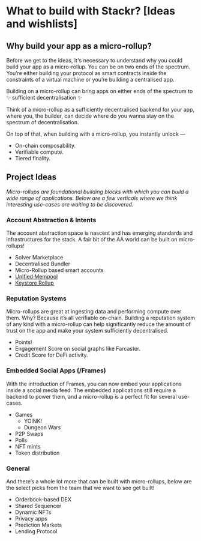 # What to build with Stackr? [Ideas and wishlists]


## Why build your app as a micro-rollup?

Before we get to the ideas, it's necessary to understand why you could build your app as a micro-rollup.
You can be on two ends of the spectrum. You’re either building your protocol as smart contracts inside the constraints of a virtual machine or you’re building a centralised app.

Building on a micro-rollup can bring apps on either ends of the spectrum to ✨ sufficient decentralisation ✨

Think of a micro-rollup as a sufficiently decentralised backend for your app, where you, the builder, can decide where do you wanna stay on the spectrum of decentralisation.

On top of that, when building with a micro-rollup, you instantly unlock —

- On-chain composability.
- Verifiable compute.
- Tiered finality.

## Project Ideas

_Micro-rollups are foundational building blocks with which you can build a wide range of applications. Below are a few verticals where we think interesting use-cases are waiting to be discovered._

### Account Abstraction & Intents

The account abstraction space is nascent and has emerging standards and infrastructures for the stack. A fair bit of the AA world can be built on micro-rollups!

- Solver Marketplace
- Decentralised Bundler
- Micro-Rollup based smart accounts
- [Unified Mempool](https://notes.ethereum.org/@yoav/unified-erc-4337-mempool)
- [Keystore Rollup](https://safe.global/blog/keystore-rollup-smart-account-interoperability)


### Reputation Systems

Micro-rollups are great at ingesting data and performing compute over them. Why? Because it’s all verifiable on-chain. Building a reputation system of any kind with a micro-rollup can help significantly reduce the amount of trust on the app and make your system sufficiently decentralised.

- Points!
- Engagement Score on social graphs like Farcaster.
- Credit Score for DeFi activity.

### Embedded Social Apps (/Frames)

With the introduction of Frames, you can now embed your applications inside a social media feed. The embedded applications still require a backend to power them, and a micro-rollup is a perfect fit for several use-cases.

- Games
  - YOINK!
  - Dungeon Wars
- P2P Swaps
- Polls
- NFT mints
- Token distribution

### General

And there’s a whole lot more that can be built with micro-rollups, below are the select picks from the team that we want to see get built!

- Orderbook-based DEX
- Shared Sequencer
- Dynamic NFTs
- Privacy apps
- Prediction Markets
- Lending Protocol